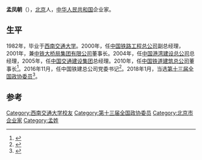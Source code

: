 '''孟凤朝'''（{{bd|1958年||}}），[[北京|北京]]人，[[中华人民共和国|中华人民共和国]]企业家。

==生平==
1982年，毕业于[[西南交通大学|西南交通大学]]。2000年，任[[中国铁路工程总公司|中国铁路工程总公司]]副总经理，2001年，兼[[中铁大桥局集团有限公司|中铁大桥局集团有限公司]]董事长。2004年，任[[中国港湾建设总公司|中国港湾建设总公司]]总经理，2005年，任[[中国交通建设集团|中国交通建设集团]]总经理。2010年，任[[中国铁道建筑总公司|中国铁道建筑总公司]]董事长<ref>{{cite news|title=地方党委“一把手”活动日志：2013年12月25日|url=http://cpc.people.com.cn/n/2013/1225/c371667-23945883.html|accessdate=2013-12-29|newspaper=人民网|deadurl=yes|archiveurl=https://web.archive.org/web/20131230233017/http://cpc.people.com.cn/n/2013/1225/c371667-23945883.html|archivedate=2013年12月30日}}</ref>。2016年11月，任中国铁建总公司党委书记<ref>{{cite web|url=http://www.thepaper.cn/newsDetail_forward_1569451|title=孟凤朝任中国铁建总公司党委书记，庄尚标提名为总经理人选|publisher=澎湃新闻|accessdate=2016-11-27|archive-date=2016-11-28|archive-url=https://web.archive.org/web/20161128195035/http://www.thepaper.cn/newsDetail_forward_1569451|dead-url=no}}</ref>。2018年1月，当选[[中国人民政治协商会议第十三届全国委员会委员名单|第十三届全国政协委员]]<ref>{{Cite web|url=http://sports.163.com/18/0126/06/D92BRKK400051C89.html|title=中国人民政治协商会议第十三届全国委员会委员名单|accessdate=2018-01-26|last=|work=网易|archive-url=https://web.archive.org/web/20180127143232/http://sports.163.com/18/0126/06/D92BRKK400051C89.html|archive-date=2018-01-27|dead-url=yes}}</ref>。

==参考==
{{reflist}}

{{Authority control}}
{{DEFAULTSORT:M}}
[[Category:西南交通大学校友|Category:西南交通大学校友]]
[[Category:第十三届全国政协委员|Category:第十三届全国政协委员]]
[[Category:北京市企业家|Category:北京市企业家]]
[[Category:孟姓|Category:孟姓]]

{{中国政治人物小作品}}